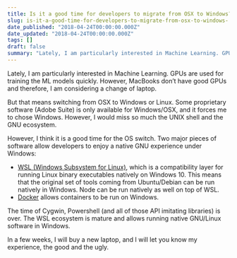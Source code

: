 ```yaml
---
title: Is it a good time for developers to migrate from OSX to Windows?
slug: is-it-a-good-time-for-developers-to-migrate-from-osx-to-windows-
date_published: "2018-04-24T00:00:00.000Z"
date_updated: "2018-04-24T00:00:00.000Z"
tags: []
draft: false
summary: "Lately, I am particularly interested in Machine Learning. GPUs are used for training the ML models quickly. However, MacBooks don’t have…"
---
```


Lately, I am particularly interested in Machine Learning. GPUs are used for training the ML models quickly. However, MacBooks don’t have good GPUs and therefore, I am considering a change of laptop.

But that means switching from OSX to Windows or Linux. Some proprietary software (Adobe Suite) is only available for Windows/OSX, and it forces me to chose Windows. However, I would miss so much the UNIX shell and the GNU ecosystem.

However, I think it is a good time for the OS switch. Two major pieces of software allow developers to enjoy a native GNU experience under Windows:

- [WSL (Windows Subsystem for Linux)](https://en.wikipedia.org/wiki/Windows_Subsystem_for_Linux), which is a compatibility layer for running Linux binary executables natively on Windows 10. This means that the original set of tools coming from Ubuntu/Debian can be run natively in Windows. Node can be run natively as well on top of WSL.
- [Docker](https://store.docker.com/editions/community/docker-ce-desktop-windows) allows containers to be run on Windows.

The time of Cygwin, Powershell (and all of those API imitating libraries) is over. The WSL ecosystem is mature and allows running native GNU/Linux software in Windows.

In a few weeks, I will buy a new laptop, and I will let you know my experience, the good and the ugly.
